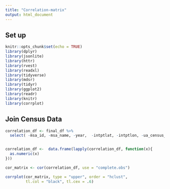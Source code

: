 ```yaml
---
title: "Correlation-matrix"
output: html_document
---
```


## Set up
```r
knitr::opts_chunk$set(echo = TRUE)
library(dplyr)
library(jsonlite)
library(httr)
library(rvest)
library(readxl)
library(tidyverse)
library(mdsr)   
library(tidyr)
library(ggplot2)
library(readr)
library(knitr)
library(corrplot)
```

## Join Census Data
```r
correlation_df <- final_df %>% 
  select( -msa_id, -msa_name, -year,  -intptlat, -intptlon, -ua_census_id, -ua_fta_name, -transit_modes) 


correlation_df <-  data.frame(lapply(correlation_df, function(x){ 
  as.numeric(x)
}))

cor_matrix <- cor(correlation_df, use = "complete.obs")

corrplot(cor_matrix, type = "upper", order = "hclust", 
         tl.col = "black", tl.cex = .6)


```

